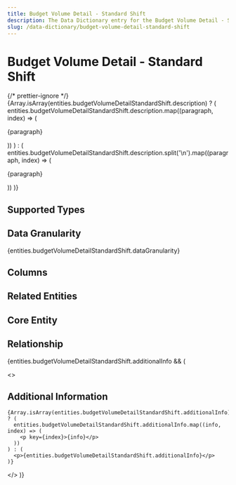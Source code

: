 ```yaml
---
title: Budget Volume Detail - Standard Shift
description: The Data Dictionary entry for the Budget Volume Detail - Standard Shift entity
slug: /data-dictionary/budget-volume-detail-standard-shift
---
```



# Budget Volume Detail - Standard Shift

{/* prettier-ignore */}
{Array.isArray(entities.budgetVolumeDetailStandardShift.description) ? (
  entities.budgetVolumeDetailStandardShift.description.map((paragraph, index) => (
    <p key={index}>{paragraph}</p>
))
) : (
entities.budgetVolumeDetailStandardShift.description.split('\n').map((paragraph, index) => (

<p key={index}>{paragraph}</p>
)) )}

## Supported Types

<SupportedTypesTable
  supportedTypes={entities.budgetVolumeDetailStandardShift.supportedTypes}
/>

## Data Granularity

{entities.budgetVolumeDetailStandardShift.dataGranularity}

## Columns

<ColumnsTable columns={entities.budgetVolumeDetailStandardShift.columns} />

## Related Entities

<RelatedEntitiesList
  relatedEntities={entities.budgetVolumeDetailStandardShift.relatedEntities}
/>

## Core Entity

<CoreEntityTable
  coreEntities={entities.budgetVolumeDetailStandardShift.coreEntity}
/>

## Relationship

<RelationshipTable
  relationship={entities.budgetVolumeDetailStandardShift.relationship}
  simple={true}
/>

{entities.budgetVolumeDetailStandardShift.additionalInfo && (

  <>
    <h2>Additional Information</h2>

    {Array.isArray(entities.budgetVolumeDetailStandardShift.additionalInfo) ? (
      entities.budgetVolumeDetailStandardShift.additionalInfo.map((info, index) => (
        <p key={index}>{info}</p>
      ))
    ) : (
      <p>{entities.budgetVolumeDetailStandardShift.additionalInfo}</p>
    )}

  </>
)}
